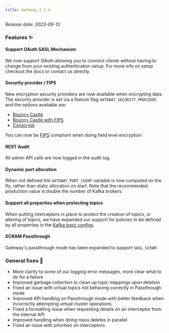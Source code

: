 ```yaml
---
title: Gateway 2.1.4
---
```


*Release date: 2023-09-13*

### Features ✨

#### Support OAuth SASL Mechanism

We now support OAuth allowing you to connect clients without having to change from your existing authentication setup. For more info on setup checkout the docs or contact us directly.

#### Security provider / FIPS

New encryption security providers are now available when encrypting data. 
The security provider is set via a feature flag `GATEWAY_SECURITY_PROVIDER`, and the options available are: 

* [Bouncy Castle](https://www.bouncycastle.org/)
* [Bouncy Castle with FIPS](https://www.bouncycastle.org/documentation/documentation-java/#bouncy-castle-java-fips-documentation)
* [Conscrypt](https://www.conscrypt.org/)

You can now be [FIPS](https://en.wikipedia.org/wiki/Federal_Information_Processing_Standards) compliant when doing field level encryption

#### REST Audit

All admin API calls are now logged in the audit log.

#### Dynamic port allocation 

When not defined the `GATEWAY_PORT_COUNT` variable is now computed on the fly, rather than static allocation on start. 
Note that the recommended production value is double the number of Kafka brokers.

#### Support all properties when protecting topics

When putting interceptors in place to protect the creation of topics, or altering of topics, we have expanded our support for policies to be defined by all properties in the [Kafka topic configs](https://kafka.apache.org/documentation/#topicconfigs). 


#### SCRAM Passthrough

Gateway's passthrough mode has been expanded to support `SASL_SCRAM`.

### General fixes 🔨

- More clarity to some of our logging error messages, more clear what to do for a failure
- Improved garbage collection to clean up topic mappings upon deletion
- Fixed an issue with virtual topics not behaving correctly in Passthrough mode
- Improved API handling on Passthrough mode with better feedback when incorrectly attempting virtual cluster operations
- Fixed a formatting issue when requesting details on an interceptor from the internal API
- Improved handling when doing mass deletes in parallel
- Fixed an issue with priorities on interceptors
